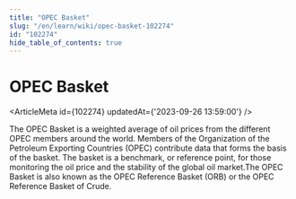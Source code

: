 ```yaml
---
title: "OPEC Basket"
slug: "/en/learn/wiki/opec-basket-102274"
id: "102274"
hide_table_of_contents: true
---
```



# OPEC Basket

<ArticleMeta id={102274} updatedAt={'2023-09-26 13:59:00'} />
<div className='border-solid border-b border-t-0 my-4 border-[var(--ifm-color-gray-300)]' />

The OPEC Basket is a weighted average of oil prices from the different OPEC members around the world. Members of the Organization of the Petroleum Exporting Countries (OPEC) contribute data that forms the basis of the basket. The basket is a benchmark, or reference point, for those monitoring the oil price and the stability of the global oil market.The OPEC Basket is also known as the OPEC Reference Basket (ORB) or the OPEC Reference Basket of Crude.
